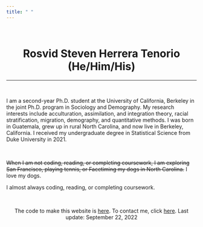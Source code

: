 ```yaml
---
title: " "
---
```


<br>

<center>
# Rosvid Steven Herrera Tenorio (He/Him/His)
</center>

***

<br>

I am a second-year Ph.D. student at the University of California, Berkeley in the joint Ph.D. program in Sociology and Demography. My research interests include acculturation, assimilation, and integration theory, racial stratification, migration, demography, and quantitative methods. I was born in Guatemala, grew up in rural North Carolina, and now live in Berkeley, California. I received my undergraduate degree in Statistical Science from Duke University in 2021.

<br>

~~When I am not coding, reading, or completing coursework, I am exploring San Francisco, playing tennis, or Facetiming my dogs in North Carolina.~~ I love my dogs. 
 

I almost always coding, reading, or completing coursework.

<br>

<center>
The code to make this website is [here](https://github.com/stevenherrera24/stevenherrera24.github.io). To contact me, click [here](https://stevenherreratenorio.com/contact.html). Last update: September 22, 2022
</center>
